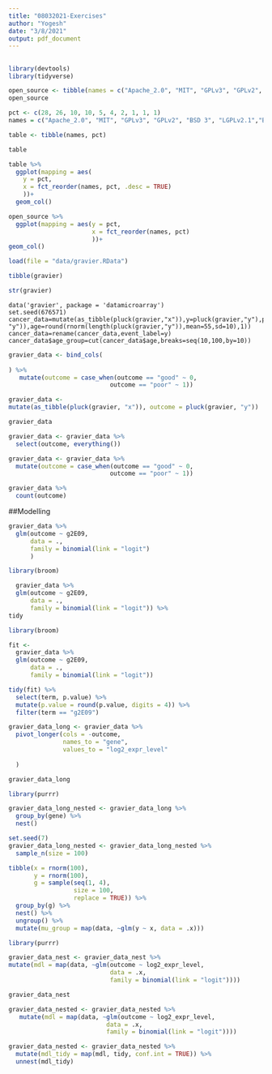 ```yaml
---
title: "08032021-Exercises"
author: "Yogesh"
date: "3/8/2021"
output: pdf_document
---
```


##
```r
library(devtools)
library(tidyverse)
```

```r
open_source <- tibble(names = c("Apache_2.0", "MIT", "GPLv3", "GPLv2", "BSD 3", "LGPLv2.1","BSD2", "Microsoft Public", "Microsoft .NET Library", "LGPL2.0"), Percent = c(28, 26, 10, 10, 5, 4, 2, 1, 1, 1))
open_source
```

```r
pct <- c(28, 26, 10, 10, 5, 4, 2, 1, 1, 1)
names = c("Apache_2.0", "MIT", "GPLv3", "GPLv2", "BSD 3", "LGPLv2.1","BSD2", "Microsoft Public", "Microsoft .NET Library", "LGPL2.0")

table <- tibble(names, pct)

table  

table %>% 
  ggplot(mapping = aes(
    y = pct,
    x = fct_reorder(names, pct, .desc = TRUE)
    ))+
  geom_col()

```

```r
open_source %>% 
  ggplot(mapping = aes(y = pct,
                       x = fct_reorder(names, pct)
                       ))+
geom_col()
```

```r
load(file = "data/gravier.RData")
```

```r
tibble(gravier)
```
```r
str(gravier)
```
```r-Data
data('gravier', package = 'datamicroarray')
set.seed(676571)
cancer_data=mutate(as_tibble(pluck(gravier,"x")),y=pluck(gravier,"y"),pt_id=1:length(pluck(gravier, "y")),age=round(rnorm(length(pluck(gravier,"y")),mean=55,sd=10),1))
cancer_data=rename(cancer_data,event_label=y)
cancer_data$age_group=cut(cancer_data$age,breaks=seq(10,100,by=10))
```

```r
gravier_data <- bind_cols(
  
) %>% 
   mutate(outcome = case_when(outcome == "good" ~ 0,
                            outcome == "poor" ~ 1))
```


```r
gravier_data <-
mutate(as_tibble(pluck(gravier, "x")), outcome = pluck(gravier, "y"))

gravier_data
```
```r
gravier_data <- gravier_data %>% 
  select(outcome, everything())
```

```r
gravier_data <- gravier_data %>% 
  mutate(outcome = case_when(outcome == "good" ~ 0,
                            outcome == "poor" ~ 1))
```

```r
gravier_data %>% 
  count(outcome)
```
##Modelling


```r
gravier_data %>% 
  glm(outcome ~ g2E09,
      data = .,
      family = binomial(link = "logit")
      )
```


```r
library(broom)

  gravier_data %>% 
  glm(outcome ~ g2E09,
      data = .,
      family = binomial(link = "logit")) %>% 
tidy
```


```r
library(broom)

fit <- 
  gravier_data %>% 
  glm(outcome ~ g2E09,
      data = .,
      family = binomial(link = "logit"))

tidy(fit) %>% 
  select(term, p.value) %>%
  mutate(p.value = round(p.value, digits = 4)) %>% 
  filter(term == "g2E09")
```

```r
gravier_data_long <- gravier_data %>% 
  pivot_longer(cols = -outcome,
               names_to = "gene",
               values_to = "log2_expr_level"
    
  )

gravier_data_long
```

```r
library(purrr)

gravier_data_long_nested <- gravier_data_long %>% 
  group_by(gene) %>% 
  nest() 
```

```r
set.seed(7)
gravier_data_long_nested <- gravier_data_long_nested %>%
  sample_n(size = 100)
```


```r
tibble(x = rnorm(100),
       y = rnorm(100),
       g = sample(seq(1, 4),
                  size = 100,
                  replace = TRUE)) %>% 
  group_by(g) %>% 
  nest() %>% 
  ungroup() %>% 
  mutate(mu_group = map(data, ~glm(y ~ x, data = .x)))
```

```r
library(purrr)

gravier_data_nest <- gravier_data_nest %>%
mutate(mdl = map(data, ~glm(outcome ~ log2_expr_level,
                            data = .x, 
                            family = binomial(link = "logit"))))

gravier_data_nest
```



```r
gravier_data_nested <- gravier_data_nested %>% 
   mutate(mdl = map(data, ~glm(outcome ~ log2_expr_level, 
                           data = .x,
                           family = binomial(link = "logit"))))

```
```r
gravier_data_nested <- gravier_data_nested %>%
  mutate(mdl_tidy = map(mdl, tidy, conf.int = TRUE)) %>%
  unnest(mdl_tidy)
```























